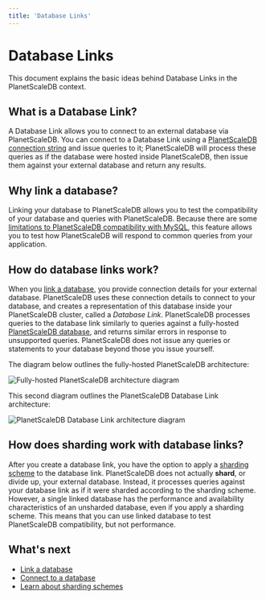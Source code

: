 ```yaml
---
title: 'Database Links'
---
```


# Database Links

This document explains the basic ideas behind Database Links in the PlanetScaleDB context.

## What is a Database Link?

A Database Link allows you to connect to an external database via PlanetScaleDB. You can connect to a Database Link using a [PlanetScaleDB connection string](connecting-to-db) and issue queries to it; PlanetScaleDB will process these queries as if the database were hosted inside PlanetScaleDB, then issue them against your external database and return any results.

## Why link a database?

Linking your database to PlanetScaleDB allows you to test the compatibility of your database and queries with PlanetScaleDB. Because there are some [limitations to PlanetScaleDB compatibility with MySQL](mysql-compatibility), this feature allows you to test how PlanetScaleDB will respond to common queries from your application.

## How do database links work?

When you [link a database](linking-database), you provide connection details for your external database. PlanetScaleDB uses these connection details to connect to your database, and creates a representation of this database inside your PlanetScaleDB cluster, called a _Database Link_. PlanetScaleDB processes queries to the database link similarly to queries against a fully-hosted [PlanetScaleDB database](databases), and returns similar errors in response to unsupported queries. PlanetScaleDB does not issue any queries or statements to your database beyond those you issue yourself.

The diagram below outlines the fully-hosted PlanetScaleDB architecture:

![Fully-hosted PlanetScaleDB architecture diagram](/img/docs/psdb-fully-hosted-database-architecture-diagram.png)

This second diagram outlines the PlanetScaleDB Database Link architecture:

![PlanetScaleDB Database Link architecture diagram](/img/docs/psdb-database-link-architecture-diagram.png)

## How does sharding work with database links?

After you create a database link, you have the option to apply a [sharding scheme](sharding-schemes) to the database link. PlanetScaleDB does not actually **shard**, or divide up, your external database. Instead, it processes queries against your database link as if it were sharded according to the sharding scheme. However, a single linked database has the performance and availability characteristics of an unsharded database, even if you apply a sharding scheme. This means that you can use linked database to test PlanetScaleDB compatibility, but not performance.

## What's next

- [Link a database](linking-external-database)
- [Connect to a database](connecting-to-db)
- [Learn about sharding schemes](sharding-schemes)
